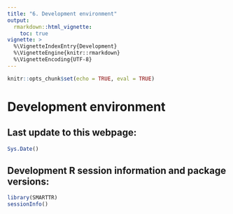 ```yaml
---
title: "6. Development environment"
output: 
  rmarkdown::html_vignette:
    toc: true
vignette: >
  %\VignetteIndexEntry{Development}
  %\VignetteEngine{knitr::rmarkdown}
  %\VignetteEncoding{UTF-8}
---
```



```r
knitr::opts_chunk$set(echo = TRUE, eval = TRUE)
```

# Development environment

## Last update to this webpage:

```r
Sys.Date()
```

## Development R session information and package versions:
 
```r
library(SMARTTR)
sessionInfo()
```
 
 
